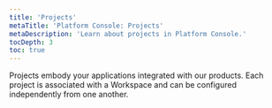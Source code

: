 ```yaml
---
title: 'Projects'
metaTitle: 'Platform Console: Projects'
metaDescription: 'Learn about projects in Platform Console.'
tocDepth: 3
toc: true
---
```


<TopBlock>

Projects embody your applications integrated with our products. Each project is associated with a Workspace and can be configured independently from one another.

</TopBlock>

